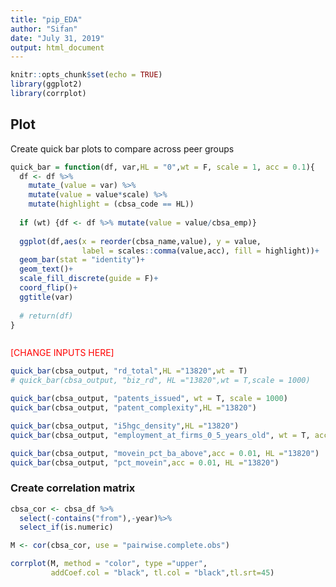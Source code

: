 ```yaml
---
title: "pip_EDA"
author: "Sifan"
date: "July 31, 2019"
output: html_document
---
```


```r
knitr::opts_chunk$set(echo = TRUE)
library(ggplot2)
library(corrplot)
```


## Plot

Create quick bar plots to compare across peer groups

```r
quick_bar = function(df, var,HL = "0",wt = F, scale = 1, acc = 0.1){
  df <- df %>% 
    mutate_(value = var) %>%
    mutate(value = value*scale) %>%
    mutate(highlight = (cbsa_code == HL))
  
  if (wt) {df <- df %>% mutate(value = value/cbsa_emp)}
  
  ggplot(df,aes(x = reorder(cbsa_name,value), y = value, 
                label = scales::comma(value,acc), fill = highlight))+
  geom_bar(stat = "identity")+
  geom_text()+
  scale_fill_discrete(guide = F)+
  coord_flip()+
  ggtitle(var)
  
  # return(df)
}



```


<font color = "red">[CHANGE INPUTS HERE]</font>

```r
quick_bar(cbsa_output, "rd_total",HL ="13820",wt = T)
# quick_bar(cbsa_output, "biz_rd", HL ="13820",wt = T,scale = 1000)

quick_bar(cbsa_output, "patents_issued", wt = T, scale = 1000)
quick_bar(cbsa_output, "patent_complexity",HL ="13820")

quick_bar(cbsa_output, "i5hgc_density",HL ="13820")
quick_bar(cbsa_output, "employment_at_firms_0_5_years_old", wt = T, acc = 0.01)

quick_bar(cbsa_output, "movein_pct_ba_above",acc = 0.01, HL ="13820")
quick_bar(cbsa_output, "pct_movein",acc = 0.01, HL ="13820")

```



### Create correlation matrix
```r

cbsa_cor <- cbsa_df %>% 
  select(-contains("from"),-year)%>%
  select_if(is.numeric)

M <- cor(cbsa_cor, use = "pairwise.complete.obs")

corrplot(M, method = "color", type ="upper",
         addCoef.col = "black", tl.col = "black",tl.srt=45)

```

